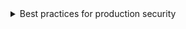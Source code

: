 <details>
<summary>Best practices for production security</summary>

  When running Teleport in production, you should adhere to the following best
  practices to avoid security incidents:

  - Avoid using `sudo` in production environments unless it's necessary.
  - Create new, non-root, users and use test instances for experimenting with Teleport.
  - Run Teleport's services as a non-root user unless required. Only the SSH
    Service requires root access. Note that you will need root permissions (or
    the `CAP_NET_BIND_SERVICE` capability) to make Teleport listen on a port
    numbered < `1024` (e.g. `443`).
  - Follow the **principle of least privilege**. Don't give users
    permissive roles when more a restrictive role will do.
    For example, don't assign users the built-in `access,editor` roles, which give
    them permissions to access and edit all cluster resources. Instead, define roles 
    with the minimum required permissions for each user and configure
    **Access Requests** to provide temporary elevated permissions.
  - When you enroll Teleport resources—for example, new databases or applications—you 
    should save the invitation token to a file.
    If you enter the token directly on the command line, a malicious user could view
    it by running the `history` command on a compromised system.

You should note that these practices aren't necessarily reflected in the examples used 
in documentation. Examples in the documentation are primarily intended for demonstration 
and for development environments.
</details>
